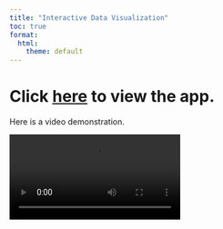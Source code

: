 ```yaml
---
title: "Interactive Data Visualization"
toc: true
format:
  html:
    theme: default
---
```


<!-- Google tag (gtag.js) -->
<script async src="https://www.googletagmanager.com/gtag/js?id=G-MMF7S9CQZW"></script>
<script>
  window.dataLayer = window.dataLayer || [];
  function gtag(){dataLayer.push(arguments);}
  gtag('js', new Date());

  gtag('config', 'G-MMF7S9CQZW');
</script>


# Click [here](https://github.com/thiyangt/denguedatahubweb.git) to view the app.

Here is a video demonstration.

![](c1_and_c2.mov)


